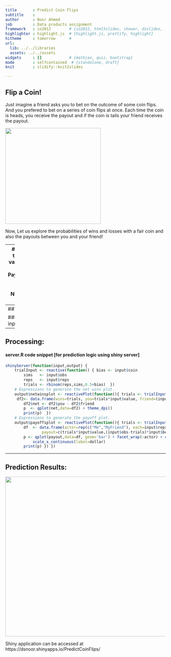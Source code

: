 ```yaml
---
title       : Predict Coin Flips
subtitle    : 
author      : Noor Ahmed
job         : Data products assignment 
framework   : io2012        # {io2012, html5slides, shower, dzslides, ...}
highlighter : highlight.js  # {highlight.js, prettify, highlight}
hitheme     : tomorrow      # 
url:
  lib: ../../libraries
  assets: ../../assets
widgets     : []            # {mathjax, quiz, bootstrap}
mode        : selfcontained  # {standalone, draft}
knit        : slidify::knit2slides

---
```


## Flip a Coin!

Just imagine a friend asks you to bet on the outcome of some coin flips. And you prefered to bet on a series of coin flips at once.  Each time the coin is heads, you receive the payout and if the coin is tails your friend receives the payout. 

<img class = center src=./assets/img/coin_flip_s.jpg height=300 Width=300> 

Now, Let us explore the probabilities of wins and losses with a fair coin and also the payouts between you and your friend!

---
## Prediction Approach 
To predict the results, I have used four input variables as listed below:
#### Input values/variables: 
1. Payout($) for you on every win 
2. Payout($) for your friend on every win
3. Number of repeats per trail
4. Number of trails
5. Is the Coin Fair? or Biased?

#### Libraries used:
1. library(shiny)
2. library(ggplot2)
3. library(eeptools)

---
## Processing:
```r
source("../server.R")
source("../ui.R")
```

#### ui.R code snippet [for slider inputs using shiny]
```r
# Slider input to set expected Payout value for You on every win
sliderInput("value","Payout($) to Me for every win", value=5, min=5, max=50),
# Slider input to set expected Payout value for Your friend
sliderInput("bet","Payout($) to my Friend for every win", value=5, min=5, max=50),
# Slider to provide the input for number of simulations/repeats
sliderInput("reps","Number of repeats per trial:", 
            value= 50, min=5, max=100, step=5, animate=TRUE),
# Slider to provide the input for number of trials 
sliderInput("obs","Number of trials:", 
            value=50, min=50, max=200, step=10, animate=TRUE),
# Slider to provide the input for Fairness of the coin with step increment
sliderInput("coin","Fairness of the coin:", 
            value=0.0, min=-.50, max=.50, step=0.05, animate=TRUE),
```

---
## Processing: 
#### server.R code snippet  [for prediction logic using shiny server]
```r
shinyServer(function(input,output) {
    trialInput <- reactive(function() { bias <- input$coin
        sims   <- input$obs
        reps   <- input$reps
        trials <- rbinom(reps,sims,0.5+bias)  })
    # Expressions to generate the net wins plot.
    output$netwinsplot <- reactivePlot(function(){ trials <- trialInput()
     df2<- data.frame(wins=trials, you=trials*input$value, friend=(input$obs-trials)*input$bet)
        df2$net <- df2$you - df2$friend
        p  <- qplot(net,data=df2) + theme_dpi()
        print(p)  })
    # Expressions to generate the payoff plot.
    output$payoffsplot <- reactivePlot(function(){ trials <- trialInput()
        df  <- data.frame(actor=rep(c("Me","MyFriend"), each=input$reps),
                payout=c(trials*input$value,(input$obs-trials)*input$bet))
        p <- qplot(payout,data=df, geom='bar') + facet_wrap(~actor) + coord_flip() + 
            scale_x_continuous(label=dollar)
        print(p) }) })
```

---
## Prediction Results:

<img src=./assets/img/coin_flip_shinyapp.png height=500 width=800 >

Shiny application can be accessed at https://dsnoor.shinyapps.io/PredictCoinFlips/
